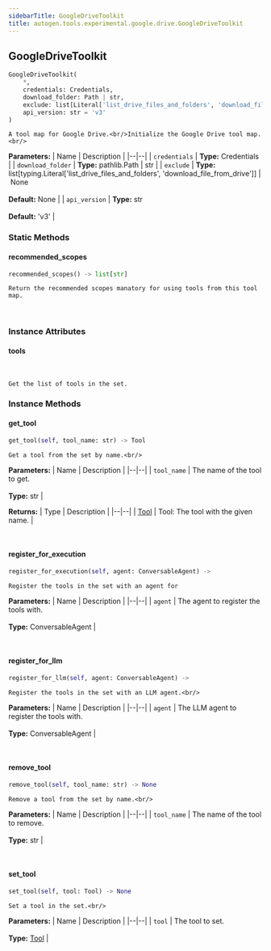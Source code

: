```yaml
---
sidebarTitle: GoogleDriveToolkit
title: autogen.tools.experimental.google.drive.GoogleDriveToolkit
---
```

<h2 id="autogen.tools.experimental.google.drive.GoogleDriveToolkit" class="doc doc-heading">
    <code class="doc-symbol doc-symbol-heading doc-symbol-class"></code>
    <span class="doc doc-object-name doc-class-name">GoogleDriveToolkit</span>
</h2>

```python
GoogleDriveToolkit(
    *,
    credentials: Credentials,
    download_folder: Path | str,
    exclude: list[Literal['list_drive_files_and_folders', 'download_file_from_drive']] | None = None,
    api_version: str = 'v3'
)
```

    A tool map for Google Drive.<br/>Initialize the Google Drive tool map.<br/>

<b>Parameters:</b>
| Name | Description |
|--|--|
| `credentials` | **Type:** Credentials |
| `download_folder` | **Type:** pathlib.Path \| str |
| `exclude` | **Type:** list[typing.Literal['list_drive_files_and_folders', 'download_file_from_drive']] \| None<br/><br/>**Default:** None |
| `api_version` | **Type:** str<br/><br/>**Default:** 'v3' |

### Static Methods

<code class="doc-symbol doc-symbol-heading doc-symbol-method"></code>
#### recommended_scopes

```python
recommended_scopes() -> list[str]
```

    Return the recommended scopes manatory for using tools from this tool map.

<br />

### Instance Attributes

<code class="doc-symbol doc-symbol-heading doc-symbol-attribute"></code>
#### tools
<br />

    Get the list of tools in the set.

### Instance Methods

<code class="doc-symbol doc-symbol-heading doc-symbol-method"></code>
#### get_tool

```python
get_tool(self, tool_name: str) -> Tool
```

    Get a tool from the set by name.<br/>

<b>Parameters:</b>
| Name | Description |
|--|--|
| `tool_name` | The name of the tool to get.<br/><br/>**Type:** str |

<b>Returns:</b>
| Type | Description |
|--|--|
| [Tool](/docs/api-reference/autogen/tools/Tool) | Tool: The tool with the given name. |

<br />

<code class="doc-symbol doc-symbol-heading doc-symbol-method"></code>
#### register_for_execution

```python
register_for_execution(self, agent: ConversableAgent) -> 
```

    Register the tools in the set with an agent for

<b>Parameters:</b>
| Name | Description |
|--|--|
| `agent` | The agent to register the tools with.<br/><br/>**Type:** ConversableAgent |

<br />

<code class="doc-symbol doc-symbol-heading doc-symbol-method"></code>
#### register_for_llm

```python
register_for_llm(self, agent: ConversableAgent) -> 
```

    Register the tools in the set with an LLM agent.<br/>

<b>Parameters:</b>
| Name | Description |
|--|--|
| `agent` | The LLM agent to register the tools with.<br/><br/>**Type:** ConversableAgent |

<br />

<code class="doc-symbol doc-symbol-heading doc-symbol-method"></code>
#### remove_tool

```python
remove_tool(self, tool_name: str) -> None
```

    Remove a tool from the set by name.<br/>

<b>Parameters:</b>
| Name | Description |
|--|--|
| `tool_name` | The name of the tool to remove.<br/><br/>**Type:** str |

<br />

<code class="doc-symbol doc-symbol-heading doc-symbol-method"></code>
#### set_tool

```python
set_tool(self, tool: Tool) -> None
```

    Set a tool in the set.<br/>

<b>Parameters:</b>
| Name | Description |
|--|--|
| `tool` | The tool to set.<br/><br/>**Type:** [Tool](/docs/api-reference/autogen/tools/Tool) |

<br />